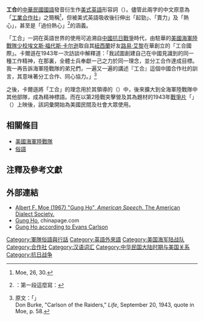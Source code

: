 {{wiktionary|gung ho}}
'''工合'''的[[中華民國國語|中華民國國語]]發音衍生作[[美式英語|美式英語]]形容詞{{lang|en|''Gung ho''}}（{{IPAc-en|icon|ˈ|ɡ|ʌ|ŋ|ˈ|h|oʊ}}）。儘管此兩字的中文原意為「[[中国工业合作协会|工業合作社]]」之簡稱<ref>Moe, 26, 30.</ref>，但被美式英語吸收後衍伸出「起勁」、「賣力」及「熱心」，甚至是「過份熱心」<ref>{{cite web|url=http://milo.yiannopoulos.net/2016/11/outrageous-hollywood-react-trump/|title=HERE ARE SOME OF THE MOST OUTRAGEOUS HOLLYWOOD REACTIONS TO TRUMP’S VICTORY|last=Yiannoppulos|first=Milo|date=2016-11-09|accessdate=2016-11-10|language=en|archive-url=https://web.archive.org/web/20161110110901/http://milo.yiannopoulos.net/2016/11/outrageous-hollywood-react-trump/|archive-date=2016-11-10|dead-url=yes}}：第一段這麼寫：{{quote|Many of the celebrities that were '''gung-ho''' for Hillary on the campaign trail have devolved into a state of frenzy.}}</ref>的涵義。

「工合」一詞在英語世界的使用可追溯自[[中國抗日戰爭|中國抗日戰爭]]時代，由駐華的[[美國海軍陸戰隊|美國海軍陸戰隊]][[少校|少校]][[埃文斯·福代斯·卡尔逊|埃文斯·福代斯·卡尔逊]]取自其[[紐西蘭|紐西蘭]]好友[[路易·艾黎|路易·艾黎]]在華創立的「工合國際」。卡爾遜在1943年一次訪談中解釋道：「我試圖創建自己在中國見識到的同一種工作精神，在那裏，全體士兵奉獻一己之力於同一理念，並分工合作達成目標。我一再告訴海軍陸戰隊的弟兄們，一遍又一遍的講述『工合』這個中國合作社的訓言，其意味著分工合作、同心協力。」<ref>原文：「{{lang|en|I was trying to build up the same sort of working spirit I had seen in China where all the soldiers dedicated themselves to one idea and worked together to put that idea over. I told the boys about it again and again. I told them of the motto of the Chinese Cooperatives, Gung Ho. It means Work Together-Work in Harmony.....}}」<br>Don Burke, "Carlson of the Raiders," ''Life'', September 20, 1943, quote in Moe, p. 58.</ref> 

之後，卡爾遜將「工合」的理念用於其領導的{{Link-en|美國海軍陸戰突擊隊|Marine Raiders|第2海軍陸戰突擊營}}（{{lang|en|2nd Marine Raider Battalion}}）中，後來擴大到全海軍陸戰隊中其他部隊，成為精神標語。而在以第2陸戰突擊營及其{{Link-en|梅金島奇襲|Makin Island raid}}為題材的1943年[[戰爭片|戰爭片]]「{{Link-en|喋血梅金島|Gung Ho! (1943 film)}}」（{{lang-en|''Gung Ho!''}}）上映後，該詞彙開始為美國民間及社會大眾使用。

== 相關條目 ==
{{Portal box|美國軍事}}
* [[美國海軍陸戰隊|美國海軍陸戰隊]]
* [[俗語|俗語]]

== 注釋及參考文獻 ==
{{Reflist}}

== 外部連結 ==
* [http://www.jstor.org/pss/454114 Albert F. Moe (1967) "Gung Ho", ''American Speech''. The American Dialect Society.]
* [https://web.archive.org/web/20080512011409/http://www.chinapage.com/word/gungho.html Gung Ho], chinapage.com
* [http://www.angelfire.com/ca/dickg/gungho.html Gung Ho according to Evans Carlson] {{Wayback|url=http://www.angelfire.com/ca/dickg/gungho.html |date=20200801151243 }}


{{DEFAULTSORT:Gung-ho}}
[[Category:軍隊俗語與行話|Category:軍隊俗語與行話]]
[[Category:英語外來語|Category:英語外來語]]
[[Category:美国海军陆战队|Category:美国海军陆战队]]
[[Category:合作社|Category:合作社]]
[[Category:汉语词汇|Category:汉语词汇]]
[[Category:中华民国大陆时期与美国关系|Category:中华民国大陆时期与美国关系]]
[[Category:抗日战争|Category:抗日战争]]